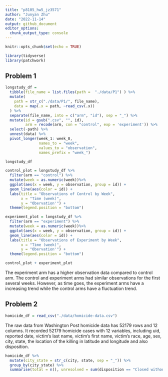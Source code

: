 ```yaml
---
title: "p8105_hw5_jz3571"
author: "Junyan Zhu"
date: "2022-11-14"
output: github_document
editor_options: 
  chunk_output_type: console
---
```


```r
knitr::opts_chunk$set(echo = TRUE)
```

```r
library(tidyverse)
library(patchwork)
```

## Problem 1

```r
longstudy_df = 
  tibble(file_name = list.files(path =  "./data/P1") ) %>% 
  mutate(
    path = str_c("./data/P1/", file_name),
    data = map(.x = path, ~read_csv(.x))
  ) %>% 
  separate(file_name, into = c("arm", "id"), sep = "_") %>% 
  mutate(id = gsub(".csv", "", id),
         arm = recode(arm, con = "control", exp = 'experiment')) %>% 
  select(-path) %>% 
  unnest(data) %>% 
  pivot_longer(week_1: week_8,
               names_to = "week",
               values_to = "observation",
               names_prefix = "week_")
```

```r
longstudy_df 
```

```r
control_plot = longstudy_df %>% 
  filter(arm == "control") %>% 
  mutate(week = as.numeric(week))%>% 
  ggplot(aes(x = week, y = observation, group = id)) +
  geom_line(aes(color = id)) +
  labs(title = "Observations of Control by Week",
       x = "Time (week)",
       y = "Obervation'") +
  theme(legend.position = "bottom")

experiment_plot = longstudy_df %>% 
  filter(arm == "experiment") %>% 
  mutate(week = as.numeric(week))%>% 
  ggplot(aes(x = week, y = observation, group = id)) +
  geom_line(aes(color = id)) +
  labs(title = "Observations of Experiment by Week",
       x = "Time (week)",
       y = "Obervation'") +
  theme(legend.position = "bottom")

control_plot + experiment_plot
```

The experiment arm has a higher observation data compared to control arm. The control and experiment arms had similar observations for the first several weeks. However, as time goes, the experiment arms have a increasing trend while the control arms have a fluctuation trend.


## Problem 2

```r
homicide_df = read_csv("./data/homicide-data.csv")
```

The raw data from Washington Post homicide data has 52179 rows and 12 columns. It recorded 52179 homicide cases with 12 variables, including uid, reported date, victim's last name, victim's first name, victim's race, age, sex, city, state, the location of the killing in latitude and longitude and also disposition.

```r
homicide_df %>% 
  mutate(city_state = str_c(city, state, sep = "_")) %>% 
  group_by(city_state) %>% 
  summarise(total = n(), unresolved = sum(disposition == "Closed without arrest" | disposition == "Open/No arrest")) 

```

